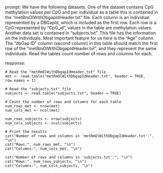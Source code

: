 prompt:
We have the following datasets. One of the dataset contains CpG methylation values per CpG and per individual as a table this is contained in the “metRmOlWithDbgapIdHeader.txt” file. Each column is an individual represented by a DBGapId, which is included as the first row. Each row is a CpG represented by "CpG_id", values in the table are methylation values. Another data set is contained in “subjects.txt”. This file has the information on the individuals. Most important feature for us here is the "Age" column. The "dbGap ID" column (second column) in this table should match the first row of the "metRmOlWithDbgapIdHeader.txt", and they represent the same individuals. 
Read the tables count number of rows and columns for each.

response:
```
# Read the "metRmOlWithDbgapIdHeader.txt" file
met <- read.table("metRmOlWithDbgapIdHeader.txt", header = TRUE, row.names = 1)

# Read the "subjects.txt" file
subjects <- read.table("subjects.txt", header = TRUE)

# Count the number of rows and columns for each table
num_rows_met <- nrow(met)
num_cols_met <- ncol(met)

num_rows_subjects <- nrow(subjects)
num_cols_subjects <- ncol(subjects)

# Print the results
cat("Number of rows and columns in 'metRmOlWithDbgapIdHeader.txt':", "\n")
cat("Rows:", num_rows_met, "\n")
cat("Columns:", num_cols_met, "\n")

cat("Number of rows and columns in 'subjects.txt':", "\n")
cat("Rows:", num_rows_subjects, "\n")
cat("Columns:", num_cols_subjects, "\n")
```
